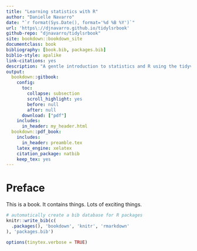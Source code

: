 ```yaml
--- 
title: "Learning statistics with R"
author: "Danielle Navarro"
date: "`r format(Sys.Date(), format='%d %B %Y')`"
url: 'https\://djnavarro.github.io/tidylsrbook'
github-repo: "djnavarro/tidylsrbook"
site: bookdown::bookdown_site
documentclass: book
bibliography: [book.bib, packages.bib]
biblio-style: apalike
link-citations: yes
description: "A gentle introduction to statistics and R using the tidyverse"
output: 
  bookdown::gitbook:
    config:
      toc:
        collapse: subsection
        scroll_highlight: yes
        before: null
        after: null
      download: ["pdf"]
    includes:
      in_header: my_header.html
  bookdown::pdf_book:
    includes:
      in_header: preamble.tex
    latex_engine: xelatex
    citation_package: natbib
    keep_tex: yes
---
```



# Preface {-}

This is a book. It contains things. Lots of exciting things.

```r
# automatically create a bib database for R packages
knitr::write_bib(c(
  .packages(), 'bookdown', 'knitr', 'rmarkdown'
), 'packages.bib')
```

```r
options(tinytex.verbose = TRUE)
```

